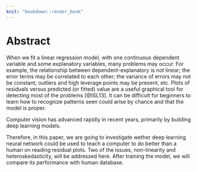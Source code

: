 ```yaml
---
knit: "bookdown::render_book"
---
```


# Abstract {-}

When we fit a linear regression model, with one continuous dependent variable and some explanatory variables, many problems may occur. For example, the relationship between dependent-explanatory is not linear; the error terms may be correlated to each other; the variance of errors may not be constant; outliers and high leverage points may be present, etc. Plots of residuals versus predicted (or fitted) value are a useful graphical tool for detecting most of the problems [@ISL13]. It can be difficult for beginners to learn how to recognize patterns seen could arise by chance and that the model is proper.

Computer vision has advanced rapidly in recent years, primarily by building deep learning models.

Therefore, in this paper, we are going to investigate wether deep learning neural network could be used to teach a computer to do better than a human on reading residual plots. Two of the issues, non-linearity and heteroskedasticity, will be addressed here. After training the model, we will compare its performance with human database.

 







<!-- 
The following line is required to re-set page numbering after preliminary material. Do not remove
-->
\clearpage\pagenumbering{arabic}\setcounter{page}{0}
